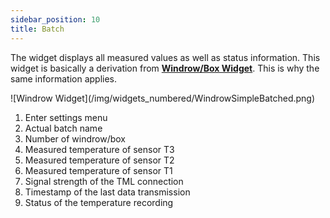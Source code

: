 ```yaml
---
sidebar_position: 10
title: Batch
---
```



The widget displays all measured values as well as status information.
This widget is basically a derivation from [**Windrow/Box Widget**](./windrow). This is why the same information applies.

<div class="imgSized1">
  ![Windrow Widget](/img/widgets_numbered/WindrowSimpleBatched.png)
</div>

<ol class="liGreenNumbers">
  <li>Enter settings menu </li>
  <li>Actual batch name </li>
  <li>Number of windrow/box </li>
  <li>Measured temperature of sensor T3 </li>
  <li>Measured temperature of sensor T2 </li>
  <li>Measured temperature of sensor T1 </li>
  <li>Signal strength of the TML connection </li>
  <li>Timestamp of the last data transmission </li>
  <li>Status of the temperature recording </li>
</ol>

<Settings />
